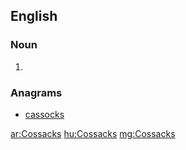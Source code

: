 ==English==

===Noun===
{{head|en|noun plural form}}

# {{plural of|Cossack|lang=en}}

===Anagrams===
* [[cassocks#English|cassocks]]

[[ar:Cossacks]]
[[hu:Cossacks]]
[[mg:Cossacks]]